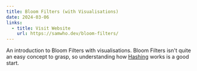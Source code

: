 ```yaml
---
title: Bloom Filters (with Visualisations)
date: 2024-03-06
links:
  - title: Visit Website
    url: https://samwho.dev/bloom-filters/
---
```


An introduction to Bloom Filters with visualisations. Bloom Filters isn't quite an easy concept to grasp, so understanding
how [Hashing](https://samwho.dev/hashing) works is a good start.

